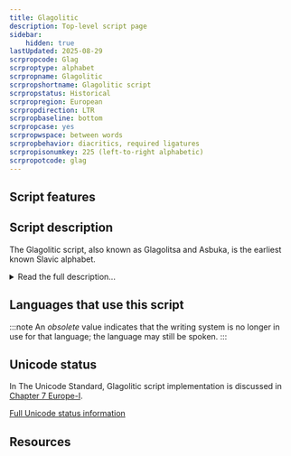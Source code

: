 ```yaml
---
title: Glagolitic
description: Top-level script page
sidebar:
    hidden: true
lastUpdated: 2025-08-29
scrpropcode: Glag
scrproptype: alphabet
scrpropname: Glagolitic
scrpropshortname: Glagolitic script
scrpropstatus: Historical
scrpropregion: European
scrpropdirection: LTR
scrpropbaseline: bottom
scrpropcase: yes
scrpropwspace: between words
scrpropbehavior: diacritics, required ligatures
scrpropisonumkey: 225 (left-to-right alphabetic)
scrpropotcode: glag
---
```



## Script features

<ScriptInfo />

## Script description

The Glagolitic script, also known as Glagolitsa and Asbuka, is the earliest known Slavic alphabet.

<details>
<summary>Read the full description...</summary>The name Glagolitic comes from the Old Slavic word _glagol_, meaning _word_. The origins of the script are not clear; two opposing views claim that it was either created by a single individual (most popularly cited as Constantine/St. Cyril), or that it was derived from Greek cursive forms and was already in use by the time St. Cyril arrived in the area. Cubberley suggests in 'The Slavic Alphabets' that the Slavs themselves created the script based on Greek cursive letters a few centuries before St Cyril and St Methodius' mission in 860, and that St. Cyril formalized the system and added some new letters based on Coptic, Hebrew or Armenian forms, to represent sounds not found in Greek. What is known is that Glagolitic writing was used throughout the Balkans in tandem with Cyrillic until the 13th century, after which time it was largely replaced by Cyrillic. In Croatia, Glagolitic continued to be used until the 19th century, particularly in the church, and is still used in a limited way on the island of Krk.

The order of the alphabet basically follows the Greek order, with the additional non-Greek letters appended at the end. The script underwent a number of gradual changes during the course of its use, and as a result there are two main variants known as 'round' and 'square'. The round form is the older of the two and was used throughout a wider geographical area, although fewer examples of it have survived. The square form (also sometimes called Croatian Glagolitic) was used from the 13th to the 19th century in Croatia, where it is still used for decorative purposes, especially on the island of Krk. Due to the gradual and constant development of the script, the exact number of letters is unknown; many documents contain letters which have not been found elsewhere.

The script is read from left to right. It uses upper and lower case; the lower case set is almost entirely a smaller version of the upper case set. Later documents written in Croatian Glagolitic make use of literally hundreds of ligatures, in which two letters are joined to create a new letter, and of 'broken ligatures', in which half of a letter may be joined to another to create a new letter. There are no contextual changes in the forms of letters. The Unicode Standard 5.0 encodes 44 upper case and 44 lower case symbols in the round form of the script, a few of each case being variants of the same letter. Ligatures are not encoded separately.Glagolitic uses Latin commas and full stops, as well as semicolons as question marks, colons as alternative full stops, a middle dot to indicate numeric use of the letter, and a three-dot mark to separate paragraphs. There are no separate numbers, but numerical values are assigned to letters, indicated by a middle dot flanking the symbol on both sides, or by a macron or tilde over it. A tilde can also be written over abbreviated words. Round Glagolitic hangs from the [baseline](/reference/glossary#baseline).
</details>

## Languages that use this script

:::note
An _obsolete_ value indicates that the writing system is no longer in use for that language; the language may still be spoken.
:::

<WsList script='Glag' wsMax='5' />

## Unicode status

In The Unicode Standard, Glagolitic script implementation is discussed in [Chapter 7 Europe-I](http://www.unicode.org/versions/latest/ch07.pdf).


[Full Unicode status information](/scrlang/unicode/glag-unicode)

## Resources

<ScriptResources detailSummary='seemore' />

